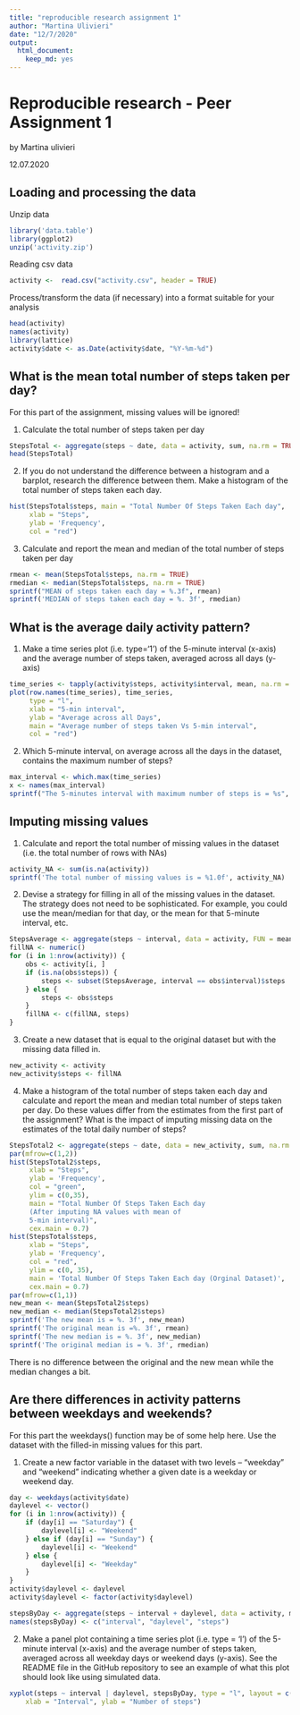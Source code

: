 ---
title: "reproducible research assignment 1"
author: "Martina Ulivieri"
date: "12/7/2020"
output:
  html_document:
    keep_md: yes
---

# Reproducible research - Peer Assignment 1

by Martina ulivieri

12.07.2020

## Loading and processing the data

Unzip data 

```{r, echo=TRUE}
library('data.table')
library(ggplot2)
unzip('activity.zip')
```

Reading csv data
```{r, echo=TRUE}
activity <-  read.csv("activity.csv", header = TRUE)
```

Process/transform the data (if necessary) into a format suitable for your analysis
```{r, echo=TRUE}
head(activity)
names(activity)
library(lattice)
activity$date <- as.Date(activity$date, "%Y-%m-%d")
```

## What is the mean total number of steps taken per day?

For this part of the assignment, missing values will be ignored!

1. Calculate the total number of steps taken per day

```{r, echo=TRUE}
StepsTotal <- aggregate(steps ~ date, data = activity, sum, na.rm = TRUE)
head(StepsTotal)
```

2. If you do not understand the difference between a histogram and a barplot, research the difference between them. Make a histogram of the total number of steps taken each day. 

```{r, echo=TRUE}
hist(StepsTotal$steps, main = "Total Number Of Steps Taken Each day", 
     xlab = "Steps", 
     ylab = 'Frequency', 
     col = "red")
```

3. Calculate and report the mean and median of the total number of steps taken per day

```{r, echo=TRUE}
rmean <- mean(StepsTotal$steps, na.rm = TRUE)
rmedian <- median(StepsTotal$steps, na.rm = TRUE)
sprintf("MEAN of steps taken each day = %.3f", rmean)
sprintf('MEDIAN of steps taken each day = %. 3f', rmedian)
```
## What is the average daily activity pattern?

1. Make a time series plot (i.e. type='1') of the 5-minute interval (x-axis) and the average number of steps taken, averaged across all days (y-axis)

```{r, echo=TRUE}
time_series <- tapply(activity$steps, activity$interval, mean, na.rm = TRUE)
plot(row.names(time_series), time_series, 
     type = "l", 
     xlab = "5-min interval", 
     ylab = "Average across all Days", 
     main = "Average number of steps taken Vs 5-min interval", 
     col = "red")
```

2. Which 5-minute interval, on average across all the days in the dataset, contains the maximum number of steps?

```{r, echo=TRUE}
max_interval <- which.max(time_series)
x <- names(max_interval)
sprintf("The 5-minutes interval with maximum number of steps is = %s", x)
```

## Imputing missing values 

1. Calculate and report the total number of missing values in the dataset (i.e. the total number of rows with NAs)

```{r, echo=TRUE}
activity_NA <- sum(is.na(activity))
sprintf('The total number of missing values is = %1.0f', activity_NA)
```

2. Devise a strategy for filling in all of the missing values in the dataset. The strategy does not need to be sophisticated. For example, you could use the mean/median for that day, or the mean for that 5-minute interval, etc.

```{r, echo=TRUE}
StepsAverage <- aggregate(steps ~ interval, data = activity, FUN = mean)
fillNA <- numeric()
for (i in 1:nrow(activity)) {
    obs <- activity[i, ]
    if (is.na(obs$steps)) {
        steps <- subset(StepsAverage, interval == obs$interval)$steps
    } else {
        steps <- obs$steps
    }
    fillNA <- c(fillNA, steps)
}
```

3. Create a new dataset that is equal to the original dataset but with the missing data filled in.

```{r, echo=TRUE}
new_activity <- activity
new_activity$steps <- fillNA
```

4. Make a histogram of the total number of steps taken each day and calculate and report the mean and median total number of steps taken per day. Do these values differ from the estimates from the first part of the assignment? What is the impact of imputing missing data on the estimates of the total daily number of steps?

```{r, echo=TRUE}
StepsTotal2 <- aggregate(steps ~ date, data = new_activity, sum, na.rm = TRUE)
par(mfrow=c(1,2))
hist(StepsTotal2$steps, 
     xlab = "Steps", 
     ylab = 'Frequency', 
     col = "green", 
     ylim = c(0,35), 
     main = "Total Number Of Steps Taken Each day 
     (After imputing NA values with mean of 
     5-min interval)", 
     cex.main = 0.7)
hist(StepsTotal$steps, 
     xlab = "Steps", 
     ylab = 'Frequency', 
     col = "red",
     ylim = c(0, 35),
     main = 'Total Number Of Steps Taken Each day (Orginal Dataset)',
     cex.main = 0.7)
par(mfrow=c(1,1))
new_mean <- mean(StepsTotal2$steps)
new_median <- median(StepsTotal2$steps)
sprintf('The new mean is = %. 3f', new_mean)
sprintf('The original mean is =%. 3f', rmean)
sprintf('The new median is = %. 3f', new_median)
sprintf('The original median is = %. 3f', rmedian)
```
There is no difference between the original and the new mean while the median changes a bit.

## Are there differences in activity patterns between weekdays and weekends?

For this part the weekdays() function may be of some help here. Use the dataset with the filled-in missing values for this part.

1. Create a new factor variable in the dataset with two levels – “weekday” and “weekend” indicating whether a given date is a weekday or weekend day.

```{r, echo=TRUE}
day <- weekdays(activity$date)
daylevel <- vector()
for (i in 1:nrow(activity)) {
    if (day[i] == "Saturday") {
        daylevel[i] <- "Weekend"
    } else if (day[i] == "Sunday") {
        daylevel[i] <- "Weekend"
    } else {
        daylevel[i] <- "Weekday"
    }
}
activity$daylevel <- daylevel
activity$daylevel <- factor(activity$daylevel)

stepsByDay <- aggregate(steps ~ interval + daylevel, data = activity, mean)
names(stepsByDay) <- c("interval", "daylevel", "steps")
```

2. Make a panel plot containing a time series plot (i.e. type = 'l') of the 5-minute interval (x-axis) and the average number of steps taken, averaged across all weekday days or weekend days (y-axis). See the README file in the GitHub repository to see an example of what this plot should look like using simulated data.

```{r, echo=TRUE}
xyplot(steps ~ interval | daylevel, stepsByDay, type = "l", layout = c(1, 2), 
    xlab = "Interval", ylab = "Number of steps")
``````

